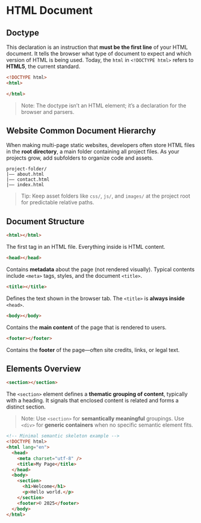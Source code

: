 # HTML Document

## Doctype

This declaration is an instruction that **must be the first line** of your HTML document. It tells the browser what type of document to expect and which version of HTML is being used. Today, the `html` in `<!DOCTYPE html>` refers to **HTML5**, the current standard.

~~~html
<!DOCTYPE html>
<html>

</html>
~~~

> Note: The doctype isn’t an HTML element; it’s a declaration for the browser and parsers.

## Website Common Document Hierarchy

When making multi-page static websites, developers often store HTML files in the **root directory**, a main folder containing all project files. As your projects grow, add subfolders to organize code and assets.

~~~text
project-folder/
|—— about.html
|—— contact.html
|—— index.html
~~~

> Tip: Keep asset folders like `css/`, `js/`, and `images/` at the project root for predictable relative paths.

## Document Structure

~~~html
<html></html>
~~~
The first tag in an HTML file. Everything inside is HTML content.

~~~html
<head></head>
~~~
Contains **metadata** about the page (not rendered visually). Typical contents include `<meta>` tags, styles, and the document `<title>`.

~~~html
<title></title>
~~~
Defines the text shown in the browser tab. The `<title>` is **always inside** `<head>`.

~~~html
<body></body>
~~~
Contains the **main content** of the page that is rendered to users.

~~~html
<footer></footer>
~~~
Contains the **footer** of the page—often site credits, links, or legal text.

## Elements Overview

~~~html
<section></section>
~~~
The `<section>` element defines a **thematic grouping of content**, typically with a heading. It signals that enclosed content is related and forms a distinct section.

> Note: Use `<section>` for **semantically meaningful** groupings. Use `<div>` for **generic containers** when no specific semantic element fits.

~~~html
<!-- Minimal semantic skeleton example -->
<!DOCTYPE html>
<html lang="en">
  <head>
    <meta charset="utf-8" />
    <title>My Page</title>
  </head>
  <body>
    <section>
      <h1>Welcome</h1>
      <p>Hello world.</p>
    </section>
    <footer>© 2025</footer>
  </body>
</html>
~~~